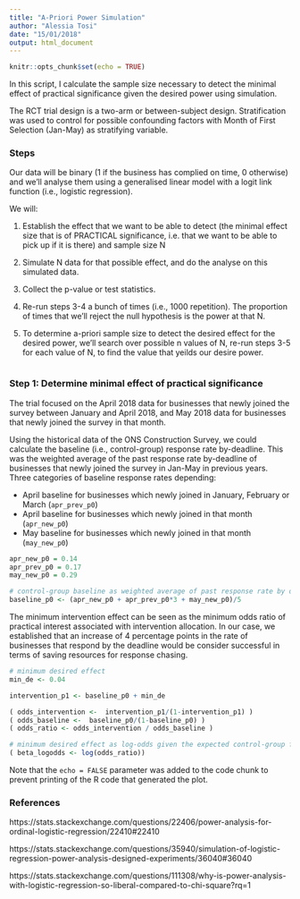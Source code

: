 ```yaml
---
title: "A-Priori Power Simulation"
author: "Alessia Tosi"
date: "15/01/2018"
output: html_document
---
```


```r
knitr::opts_chunk$set(echo = TRUE)
```


In this script, I calculate the sample size necessary to detect the minimal effect of practical significance given the desired power using simulation.

The RCT trial design is a two-arm or between-subject design. Stratification was used to control for possible confounding factors with Month of First Selection (Jan-May) as stratifying variable.


### Steps

Our data will be binary (1 if the business has complied on time, 0 otherwise) and we'll analyse them using a generalised linear model with a logit link function (i.e., logistic regression).

We will:

1. Establish the effect that we want to be able to detect (the minimal effect size that is of PRACTICAL significance, i.e. that we want to be able to pick up if it is there) and sample size N

3. Simulate N data for that possible effect, and do the analyse on this simulated data. 

4. Collect the p-value or test statistics.

5. Re-run steps 3-4 a bunch of times (i.e., 1000 repetition). The proportion of times that we'll reject the null hypothesis is the power at that N.

6. To determine a-priori sample size to detect the desired effect for the desired power, we'll search over possible n values of N, re-run steps 3-5 for each value of N, to find the value that yeilds our desire power.


```r


```

### Step 1: Determine minimal effect of practical significance

The trial focused on the April 2018 data for businesses that newly joined the survey between January and April 2018, and May 2018 data for businesses that newly joined the survey in that month. 

Using the historical data of the ONS Construction Survey, we could calculate the baseline (i.e., control-group) response rate by-deadline. This was the weighted average of the past response rate by-deadline of businesses that newly joined the survey in Jan-May in previous years.
Three categories of baseline response rates depending:

- April baseline for businesses which newly joined in January, February or March (`apr_prev_p0`)
- April baseline for businesses which newly joined in that month (`apr_new_p0`)
- May baseline for businesses which newly joined in that month (`may_new_p0`)

```r
apr_new_p0 = 0.14
apr_prev_p0 = 0.17
may_new_p0 = 0.29

# control-group baseline as weighted average of past response rate by deadline
baseline_p0 <- (apr_new_p0 + apr_prev_p0*3 + may_new_p0)/5

```

The minimum intervention effect can be seen as the minimum odds ratio of practical interest associated with intervention allocation. In our case, we established that an increase of 4 percentage points in the rate of businesses that respond by the deadline would be consider successful in terms of saving resources for response chasing.

```r

# minimum desired effect
min_de <- 0.04

intervention_p1 <- baseline_p0 + min_de

( odds_intervention <-  intervention_p1/(1-intervention_p1) )
( odds_baseline <-  baseline_p0/(1-baseline_p0) )
( odds_ratio <- odds_intervention / odds_baseline )

# minimum desired effect as log-odds given the expected control-group frequency
( beta_logodds <- log(odds_ratio))
```


Note that the `echo = FALSE` parameter was added to the code chunk to prevent printing of the R code that generated the plot.


### References

https://stats.stackexchange.com/questions/22406/power-analysis-for-ordinal-logistic-regression/22410#22410

https://stats.stackexchange.com/questions/35940/simulation-of-logistic-regression-power-analysis-designed-experiments/36040#36040

https://stats.stackexchange.com/questions/111308/why-is-power-analysis-with-logistic-regression-so-liberal-compared-to-chi-square?rq=1

